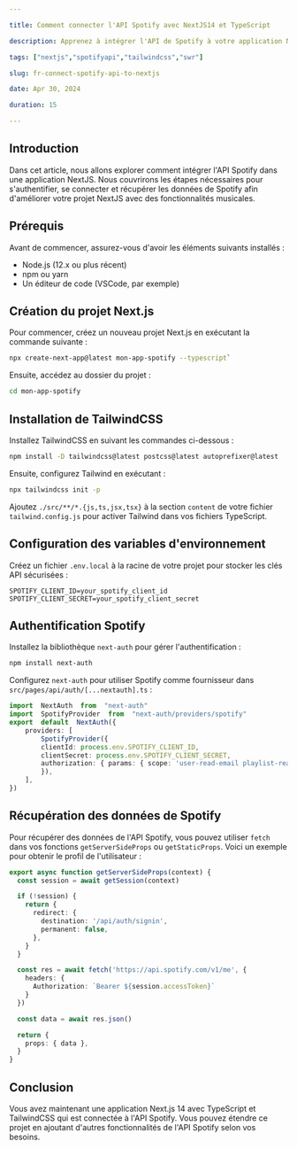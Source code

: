 ```yaml
---

title: Comment connecter l'API Spotify avec NextJS14 et TypeScript

description: Apprenez à intégrer l'API de Spotify à votre application NextJS, y compris les techniques d'authentification et de récupération des données.

tags: ["nextjs","spotifyapi","tailwindcss","swr"]

slug: fr-connect-spotify-api-to-nextjs

date: Apr 30, 2024

duration: 15

---
```

## Introduction
Dans cet article, nous allons explorer comment intégrer l'API Spotify dans une application NextJS. Nous couvrirons les étapes nécessaires pour s'authentifier, se connecter et récupérer les données de Spotify afin d'améliorer votre projet NextJS avec des fonctionnalités musicales.

## Prérequis

Avant de commencer, assurez-vous d'avoir les éléments suivants installés :
- Node.js (12.x ou plus récent)
- npm ou yarn
- Un éditeur de code (VSCode, par exemple)

## Création du projet Next.js

Pour commencer, créez un nouveau projet Next.js en exécutant la commande suivante :

```bash
npx create-next-app@latest mon-app-spotify --typescript` 
```

Ensuite, accédez au dossier du projet :

```bash
cd mon-app-spotify
```

## Installation de TailwindCSS

Installez TailwindCSS en suivant les commandes ci-dessous :
```bash
npm install -D tailwindcss@latest postcss@latest autoprefixer@latest
```
Ensuite, configurez Tailwind en exécutant :

```bash
npx tailwindcss init -p
```
Ajoutez `./src/**/*.{js,ts,jsx,tsx}` à la section `content` de votre fichier `tailwind.config.js` pour activer Tailwind dans vos fichiers TypeScript.

## Configuration des variables d'environnement

Créez un fichier `.env.local` à la racine de votre projet pour stocker les clés API sécurisées :
```plaintext
SPOTIFY_CLIENT_ID=your_spotify_client_id 
SPOTIFY_CLIENT_SECRET=your_spotify_client_secret
```

## Authentification Spotify

Installez la bibliothèque `next-auth` pour gérer l'authentification :
```bash
npm install next-auth
```
Configurez `next-auth` pour utiliser Spotify comme fournisseur dans `src/pages/api/auth/[...nextauth].ts` :
```typescript
import  NextAuth  from  "next-auth"
import  SpotifyProvider  from  "next-auth/providers/spotify"  
export  default  NextAuth({ 
	providers: [ 
		SpotifyProvider({ 
		clientId: process.env.SPOTIFY_CLIENT_ID, 
		clientSecret: process.env.SPOTIFY_CLIENT_SECRET, 
		authorization: { params: { scope: 'user-read-email playlist-read-private' } } 
		}), 
	], 
})
```

## Récupération des données de Spotify

Pour récupérer des données de l'API Spotify, vous pouvez utiliser `fetch` dans vos fonctions `getServerSideProps` ou `getStaticProps`. Voici un exemple pour obtenir le profil de l'utilisateur :

```typescript
export async function getServerSideProps(context) {
  const session = await getSession(context)

  if (!session) {
    return {
      redirect: {
        destination: '/api/auth/signin',
        permanent: false,
      },
    }
  }

  const res = await fetch('https://api.spotify.com/v1/me', {
    headers: {
      Authorization: `Bearer ${session.accessToken}`
    }
  })

  const data = await res.json()

  return {
    props: { data },
  }
}
```

## Conclusion

Vous avez maintenant une application Next.js 14 avec TypeScript et TailwindCSS qui est connectée à l'API Spotify. Vous pouvez étendre ce projet en ajoutant d'autres fonctionnalités de l'API Spotify selon vos besoins.